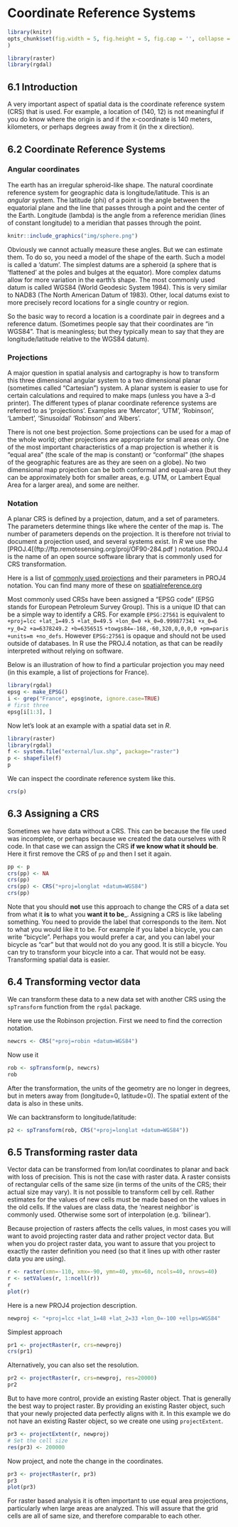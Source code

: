 # Coordinate Reference Systems


```r
library(knitr)
opts_chunk$set(fig.width = 5, fig.height = 5, fig.cap = '', collapse = TRUE
)

library(raster)
library(rgdal)
```

## 6.1 Introduction

A very important aspect of spatial data is the coordinate reference system (CRS) that is used. For example, a location of (140, 12) is not meaningful if you do know where the origin is and if the x-coordinate is 140 meters, kilometers, or perhaps degrees away from it (in the x direction).

## 6.2 Coordinate Reference Systems 

### Angular coordinates 

The earth has an irregular spheroid-like shape. The natural coordinate reference system for geographic data is longitude/latitude. This is an *angular* system. The latitude (phi) of a point is the angle between the equatorial plane and the line that passes through a point and the center of the Earth. Longitude (lambda) is the angle from a reference meridian (lines of constant longitude) to a meridian that passes through the point. 

```r
knitr::include_graphics("img/sphere.png")
```

Obviously we cannot actually measure these angles. But we can estimate them. To do so, you need a model of the shape of the earth. Such a model is called a 'datum'. The simplest datums are a spheroid (a sphere that is 'flattened' at the poles and bulges at the equator). More complex datums allow for more variation in the earth's shape. The most commonly used datum is called WGS84 (World Geodesic System 1984). This is very similar to NAD83 (The North American Datum of 1983). Other, local datums exist to more precisely record locations for a single country or region. 

So the basic way to record a location is a coordinate pair in degrees and a reference datum. (Sometimes people say that their coordinates are "in WGS84". That is meaningless; but they typically mean to say that they are longitude/latitude relative to the WGS84 datum).

### Projections

A major question in spatial analysis and cartography is how to transform this three dimensional angular system to a two dimensional planar (sometimes called "Cartesian") system. A planar system is easier to use for certain calculations and required to make maps (unless you have a 3-d printer). The different types of planar coordinate reference systems are referred to as 'projections'. Examples are 'Mercator', 'UTM', 'Robinson', 'Lambert', 'Sinusoidal' 'Robinson' and 'Albers'. 

There is not one best projection. Some projections can be used for a map of the whole world; other projections are appropriate for small areas only. One of the most important characteristics of a map projection is whether it is "equal area" (the scale of the map is constant) or "conformal" (the shapes of the geographic features are as they are seen on a globe). No two dimensional map projection can be both conformal and equal-area (but they can be approximately both for smaller areas, e.g. UTM, or Lambert Equal Area for a larger area), and some are neither. 


### Notation


A planar CRS is defined by a projection, datum, and a set of parameters. The parameters determine things like where the center of the map is. The number of parameters depends on the projection. It is therefore not trivial to document a projection used, and several systems exist. In *R* we use the [PROJ.4[(ftp://ftp.remotesensing.org/proj/OF90-284.pdf
) notation. PROJ.4 is the name of an open source software library that is commonly used for CRS transformation. 

Here is a list of [commonly used projections](http://www.remotesensing.org/geotiff/proj_list/) and their parameters in PROJ4 notation. You can find many more of these on [spatialreference.org](http://spatialreference.org/ref/epsg/4326/)

Most commonly used CRSs have been assigned a "EPSG code" (EPSG stands for European Petroleum Survey Group). This is a unique ID that can be a simple way to identify a CRS. For example `EPSG:27561` is equivalent to `+proj=lcc +lat_1=49.5 +lat_0=49.5 +lon_0=0 +k_0=0.999877341 +x_0=6 +y_0=2 +a=6378249.2 +b=6356515` `+towgs84=-168,-60,320,0,0,0,0 +pm=paris +units=m +no_defs`. However `EPSG:27561` is opaque and should not be used outside of databases. In R use the PROJ.4 notation, as that can be readily interpreted without relying on software. 


Below is an illustration of how to find a particular projection you may need (in this example, a list of projections for France).
```r
library(rgdal)
epsg <- make_EPSG()
i <- grep("France", epsg$note, ignore.case=TRUE)
# first three
epsg[i[1:3], ]
```

Now let's look at an example with a spatial data set in *R*. 

```r
library(raster)
library(rgdal)
f <- system.file("external/lux.shp", package="raster")
p <- shapefile(f)
p
```

We can inspect the coordinate reference system like this.
```r
crs(p)
```



## 6.3 Assigning a CRS

Sometimes we have data without a CRS. This can be because the file used was incomplete, or perhaps because we created the data ourselves with R code. In that case we can assign the CRS __if we know what it should be__. Here it first remove the CRS of `pp` and then I set it again. 

```r
pp <- p
crs(pp) <- NA
crs(pp)
crs(pp) <- CRS("+proj=longlat +datum=WGS84")
crs(pp)
```

Note that you should __not__ use this approach to change the CRS of a data set from what it __is__ to what you __want it to be___. Assigning a CRS is like labeling something. You need to provide the label that corresponds to the item. Not to what you would like it to be. For example if you label a bicycle, you can write "bicycle". Perhaps you would prefer a car, and you can label your bicycle as "car" but that would not do you any good. It is still a bicycle. You can try to transform your bicycle into a car. That would not be easy. Transforming spatial data is easier.


## 6.4 Transforming vector data


We can transform these data to a new data set with another CRS using the `spTransform` function from the `rgdal` package. 

Here we use the Robinson projection. First we need to find the correction notation. 

```r
newcrs <- CRS("+proj=robin +datum=WGS84")
```

Now use it
```r
rob <- spTransform(p, newcrs)
rob
```

After the transformation, the units of the geometry are no longer in degrees, but in meters away from (longitude=0, latitude=0). The spatial extent of the data is also in these units.

We can backtransform to longitude/latitude:

```r
p2 <- spTransform(rob, CRS("+proj=longlat +datum=WGS84"))
```



## 6.5 Transforming raster data

Vector data can be transformed from lon/lat coordinates to planar and back with loss of precision. This is not the case with raster data. A raster consists of rectangular cells of the same size (in terms of the units of the CRS; their actual size may vary). It is not possible to transform cell by cell. Rather estimates for the values of new cells must be made based on the values in the old cells. If the values are class data, the 'nearest neighbor' is commonly used. Otherwise some sort of interpolation (e.g. 'bilinear').

Because projection of rasters affects the cells values, in most cases you will want to avoid projecting raster data and rather project vector data. But when you do project raster data, you want to assure that you project to exactly the raster definition you need (so that it lines up with other raster data you are using).  


```r
r <- raster(xmn=-110, xmx=-90, ymn=40, ymx=60, ncols=40, nrows=40)
r <- setValues(r, 1:ncell(r))
r
plot(r)
```

Here is a new PROJ4 projection description.
```r
newproj <- "+proj=lcc +lat_1=48 +lat_2=33 +lon_0=-100 +ellps=WGS84"
```

Simplest approach
```r
pr1 <- projectRaster(r, crs=newproj)
crs(pr1)
```

Alternatively, you can also set the resolution.
```r
pr2 <- projectRaster(r, crs=newproj, res=20000)
pr2
```

But to have more control, provide an existing Raster object. That is generally the best way to project raster. By providing an existing Raster object, such that your newly projected data perfectly aligns with it. In this example we do not have an existing Raster object, so we create one using `projectExtent`.

```r
pr3 <- projectExtent(r, newproj)
# Set the cell size 
res(pr3) <- 200000
```

Now project, and note the change in the coordinates.
```r
pr3 <- projectRaster(r, pr3)
pr3
plot(pr3)
```

For raster based analysis it is often important to use equal area projections, particularly when large areas are analyzed. This will assure that the grid cells are all of same size, and therefore comparable to each other.


